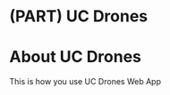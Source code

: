 # (PART) UC Drones {-}

# About UC Drones {#ch-about-UCdrones}

This is how you use UC Drones Web App